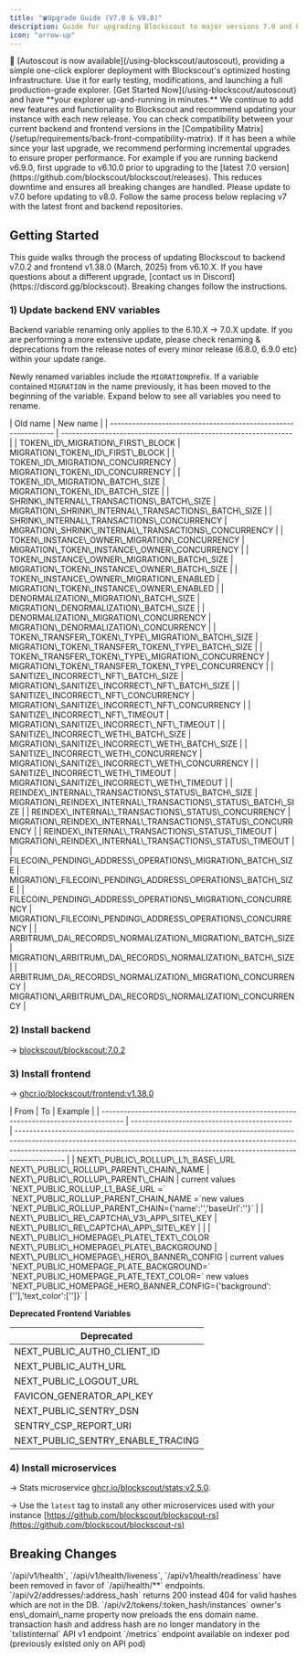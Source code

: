 ```yaml
---
title: "🍀Upgrade Guide (V7.0 & V8.0)"
description: Guide for upgrading Blockscout to major versions 7.0 and 8.0.
icon: "arrow-up"
---
```


<Tip>
🚗 [Autoscout is now available](/using-blockscout/autoscout), providing a simple one-click explorer deployment with Blockscout's optimized hosting infrastructure. Use it for early testing, modifications, and launching a full production-grade explorer. [Get Started Now](/using-blockscout/autoscout) and have **your explorer up-and-running in minutes.**

</Tip>

<Info>
We continue to add new features and functionality to Blockscout and recommend updating your instance with each new release. You can check compatibility between your current backend and frontend versions in the [Compatibility Matrix](/setup/requirements/back-front-compatibility-matrix).

</Info>

<Warning>
If it has been a while since your last upgrade, we recommend performing incremental upgrades to ensure proper performance. For example if you are running backend v6.9.0, first upgrade to v6.10.0 prior to upgrading to the [latest 7.0 version](https://github.com/blockscout/blockscout/releases). This reduces downtime and ensures all breaking changes are handled. Please update to v7.0 before updating to v8.0. Follow the same process below replacing v7 with the latest front and backend repositories.

</Warning>

## Getting Started

<Tip>
This guide walks through the process of updating Blockscout to backend v7.0.2 and frontend v1.38.0 (March, 2025) from v6.10.X. If you have questions about a different upgrade, [contact us in Discord](https://discord.gg/blockscout). Breaking changes follow the instructions.

</Tip>

### 1) Update backend ENV variables

<Warning>
Backend variable renaming only applies to the 6.10.X -> 7.0.X update. If you are performing a more extensive update, please check renaming & deprecations from the release notes of every minor release (6.8.0, 6.9.0 etc) within your update range.

</Warning>

Newly renamed variables include the `MIGRATION`prefix. If a variable contained `MIGRATION` in the name previously, it has been moved to the beginning of the variable. Expand below to see all variables you need to rename.

<Accordion title="Backend Renamed Variables">
| Old name                                                       | New name                                                        |
| -------------------------------------------------------------- | --------------------------------------------------------------- |
| TOKEN\_ID\_MIGRATION\_FIRST\_BLOCK                             | MIGRATION\_TOKEN\_ID\_FIRST\_BLOCK                              |
| TOKEN\_ID\_MIGRATION\_CONCURRENCY                              | MIGRATION\_TOKEN\_ID\_CONCURRENCY                               |
| TOKEN\_ID\_MIGRATION\_BATCH\_SIZE                              | MIGRATION\_TOKEN\_ID\_BATCH\_SIZE                               |
| SHRINK\_INTERNAL\_TRANSACTIONS\_BATCH\_SIZE                    | MIGRATION\_SHRINK\_INTERNAL\_TRANSACTIONS\_BATCH\_SIZE          |
| SHRINK\_INTERNAL\_TRANSACTIONS\_CONCURRENCY                    | MIGRATION\_SHRINK\_INTERNAL\_TRANSACTIONS\_CONCURRENCY          |
| TOKEN\_INSTANCE\_OWNER\_MIGRATION\_CONCURRENCY                 | MIGRATION\_TOKEN\_INSTANCE\_OWNER\_CONCURRENCY                  |
| TOKEN\_INSTANCE\_OWNER\_MIGRATION\_BATCH\_SIZE                 | MIGRATION\_TOKEN\_INSTANCE\_OWNER\_BATCH\_SIZE                  |
| TOKEN\_INSTANCE\_OWNER\_MIGRATION\_ENABLED                     | MIGRATION\_TOKEN\_INSTANCE\_OWNER\_ENABLED                      |
| DENORMALIZATION\_MIGRATION\_BATCH\_SIZE                        | MIGRATION\_DENORMALIZATION\_BATCH\_SIZE                         |
| DENORMALIZATION\_MIGRATION\_CONCURRENCY                        | MIGRATION\_DENORMALIZATION\_CONCURRENCY                         |
| TOKEN\_TRANSFER\_TOKEN\_TYPE\_MIGRATION\_BATCH\_SIZE           | MIGRATION\_TOKEN\_TRANSFER\_TOKEN\_TYPE\_BATCH\_SIZE            |
| TOKEN\_TRANSFER\_TOKEN\_TYPE\_MIGRATION\_CONCURRENCY           | MIGRATION\_TOKEN\_TRANSFER\_TOKEN\_TYPE\_CONCURRENCY            |
| SANITIZE\_INCORRECT\_NFT\_BATCH\_SIZE                          | MIGRATION\_SANITIZE\_INCORRECT\_NFT\_BATCH\_SIZE                |
| SANITIZE\_INCORRECT\_NFT\_CONCURRENCY                          | MIGRATION\_SANITIZE\_INCORRECT\_NFT\_CONCURRENCY                |
| SANITIZE\_INCORRECT\_NFT\_TIMEOUT                              | MIGRATION\_SANITIZE\_INCORRECT\_NFT\_TIMEOUT                    |
| SANITIZE\_INCORRECT\_WETH\_BATCH\_SIZE                         | MIGRATION\_SANITIZE\_INCORRECT\_WETH\_BATCH\_SIZE               |
| SANITIZE\_INCORRECT\_WETH\_CONCURRENCY                         | MIGRATION\_SANITIZE\_INCORRECT\_WETH\_CONCURRENCY               |
| SANITIZE\_INCORRECT\_WETH\_TIMEOUT                             | MIGRATION\_SANITIZE\_INCORRECT\_WETH\_TIMEOUT                   |
| REINDEX\_INTERNAL\_TRANSACTIONS\_STATUS\_BATCH\_SIZE           | MIGRATION\_REINDEX\_INTERNAL\_TRANSACTIONS\_STATUS\_BATCH\_SIZE |
| REINDEX\_INTERNAL\_TRANSACTIONS\_STATUS\_CONCURRENCY           | MIGRATION\_REINDEX\_INTERNAL\_TRANSACTIONS\_STATUS\_CONCURRENCY |
| REINDEX\_INTERNAL\_TRANSACTIONS\_STATUS\_TIMEOUT               | MIGRATION\_REINDEX\_INTERNAL\_TRANSACTIONS\_STATUS\_TIMEOUT     |
| FILECOIN\_PENDING\_ADDRESS\_OPERATIONS\_MIGRATION\_BATCH\_SIZE | MIGRATION\_FILECOIN\_PENDING\_ADDRESS\_OPERATIONS\_BATCH\_SIZE  |
| FILECOIN\_PENDING\_ADDRESS\_OPERATIONS\_MIGRATION\_CONCURRENCY | MIGRATION\_FILECOIN\_PENDING\_ADDRESS\_OPERATIONS\_CONCURRENCY  |
| ARBITRUM\_DA\_RECORDS\_NORMALIZATION\_MIGRATION\_BATCH\_SIZE   | MIGRATION\_ARBITRUM\_DA\_RECORDS\_NORMALIZATION\_BATCH\_SIZE    |
| ARBITRUM\_DA\_RECORDS\_NORMALIZATION\_MIGRATION\_CONCURRENCY   | MIGRATION\_ARBITRUM\_DA\_RECORDS\_NORMALIZATION\_CONCURRENCY    |

</Accordion>

### 2) Install backend

-> [blockscout/blockscout:7.0.2](https://hub.docker.com/layers/blockscout/blockscout/7.0.2/images/sha256-b846205631b5bf525022c7d15d076fe0fcbf627e00e03b8285aeccffed3ad145)

### 3) Install frontend

-> [ghcr.io/blockscout/frontend:v1.38.0](https://github.com/blockscout/frontend/pkgs/container/frontend/365117431?tag=v1.38.0)

<Accordion title="Frontend Variable Updates">
| From                                                                                 | To                                           | Example                                                                                                                                                                                                                                                 |
| ------------------------------------------------------------------------------------ | -------------------------------------------- | ------------------------------------------------------------------------------------------------------------------------------------------------------------------------------------------------------------------------------------------------------- |
| NEXT\_PUBLIC\_ROLLUP\_L1\_BASE\_URL NEXT\_PUBLIC\_ROLLUP\_PARENT\_CHAIN\_NAME        | NEXT\_PUBLIC\_ROLLUP\_PARENT\_CHAIN          | current values `NEXT_PUBLIC_ROLLUP_L1_BASE_URL =<L1-url>` `NEXT_PUBLIC_ROLLUP_PARENT_CHAIN_NAME =<chain-name>`new values `NEXT_PUBLIC_ROLLUP_PARENT_CHAIN={'name':'<chain-name>','baseUrl':'<L1-url>'}`                                                 |
| NEXT\_PUBLIC\_RE\_CAPTCHA\_V3\_APP\_SITE\_KEY                                        | NEXT\_PUBLIC\_RE\_CAPTCHA\_APP\_SITE\_KEY    |                                                                                                                                                                                                                                                         |
| NEXT\_PUBLIC\_HOMEPAGE\_PLATE\_TEXT\_COLOR NEXT\_PUBLIC\_HOMEPAGE\_PLATE\_BACKGROUND | NEXT\_PUBLIC\_HOMEPAGE\_HERO\_BANNER\_CONFIG | current values `NEXT_PUBLIC_HOMEPAGE_PLATE_BACKGROUND=<my-background>` `NEXT_PUBLIC_HOMEPAGE_PLATE_TEXT_COLOR=<my-text-color>` new values `NEXT_PUBLIC_HOMEPAGE_HERO_BANNER_CONFIG={'background':['<my-background>'],'text_color':['<my-text-color>']}` |

**Deprecated Frontend Variables**

| Deprecated                            |
| ------------------------------------- |
| NEXT\_PUBLIC\_AUTH0\_CLIENT\_ID       |
| NEXT\_PUBLIC\_AUTH\_URL               |
| NEXT\_PUBLIC\_LOGOUT\_URL             |
| FAVICON\_GENERATOR\_API\_KEY          |
| NEXT\_PUBLIC\_SENTRY\_DSN             |
| SENTRY\_CSP\_REPORT\_URI              |
| NEXT\_PUBLIC\_SENTRY\_ENABLE\_TRACING |

</Accordion>

### 4) Install microservices

-> Stats microservice [ghcr.io/blockscout/stats:v2.5.0](https://github.com/blockscout/blockscout-rs/pkgs/container/stats/353347284?tag=v2.5.0).

-> Use the `latest` tag to install any other microservices used with your instance [https://github.com/blockscout/blockscout-rs](https://github.com/blockscout/blockscout-rs)

## Breaking Changes

<Warning>
`/api/v1/health`, `/api/v1/health/liveness`, `/api/v1/health/readiness` have been removed in favor of `/api/health/**` endpoints.

</Warning>

<Warning>
`/api/v2/addresses/:address_hash` returns 200 instead 404 for valid hashes which are not in the DB.

</Warning>

<Warning>
`/api/v2/tokens/:token_hash/instances` owner's ens\_domain\_name property now preloads the ens domain name.

</Warning>

<Warning>
transaction hash and address hash are no longer mandatory in the `txlistinternal` API v1 endpoint

</Warning>

<Warning>
`/metrics` endpoint available on indexer pod (previously existed only on API pod)

</Warning>


